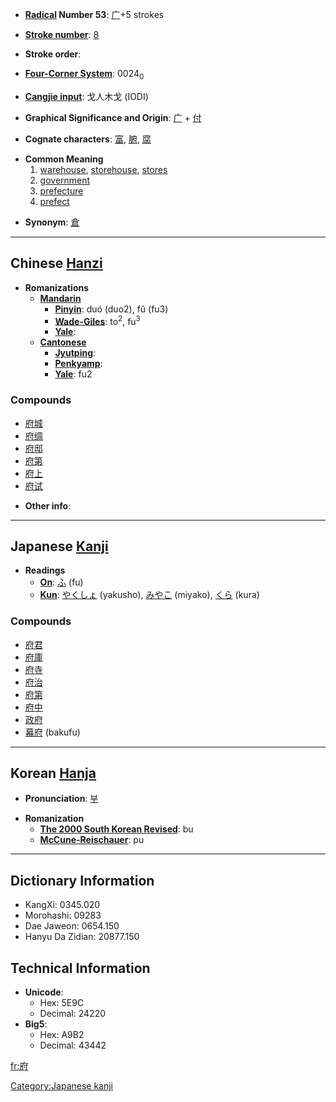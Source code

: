 * '''[[Wiktionary:Chinese radical index| Radical]] Number 53''': [[Wiktionary:Chinese radical index 广|广]]+5 strokes

* '''[[Wiktionary:Chinese total strokes index|Stroke number]]''': [[Wiktionary:Chinese total strokes index 8|8]]

* '''Stroke order''': 

* '''[[Wiktionary:Chinese four corner index|Four-Corner System]]''': 0024<sub>0</sub>

* '''[[Wiktionary:Chinese Cangjie index|Cangjie input]]''': 戈人木戈 (IODI)

* '''Graphical Significance and Origin''': [[广]] + [[付]]

* '''Cognate characters''': [[富]], [[腑]], [[腐]]

* '''Common Meaning'''
*# [[warehouse]], [[storehouse]], [[store]]s
*# [[government]]
*# [[prefecture]]
*# [[prefect]]

* '''Synonym''': [[倉]]

----

== Chinese [[Hanzi]] ==

* '''Romanizations'''
** '''[[Mandarin]]'''
*** '''[[Pinyin]]''': duó (duo2), fǔ (fu3)
*** '''[[Wade-Giles]]''': to<sup>2</sup>, fu<sup>3</sup>
*** '''[[Yale]]''': 
** '''[[Cantonese]]'''
*** '''[[Jyutping]]''':
*** '''[[Penkyamp]]''': 
*** '''[[Yale]]''': fu2

===Compounds===
*[[府城]]
*[[府绸]]
*[[府邸]]
*[[府第]]
*[[府上]]
*[[府试]]

* '''Other info''': 

----

== Japanese [[Kanji]] ==

* '''Readings'''
** '''[[On]]''': [[ふ]] (fu)
** '''[[Kun]]''': [[やくしょ]] (yakusho), [[みやこ]] (miyako), [[くら]] (kura)

===Compounds===
*[[府君]]
*[[府庫]]
*[[府寺]]
*[[府治]]
*[[府第]]
*[[府中]]
*[[政府]]
*[[幕府]] (bakufu)

[[Category:Japanese kanji]]
----

== Korean [[Hanja]] ==

* '''Pronunciation''': [[부]]

* '''Romanization'''
** '''[[The 2000 South Korean Revised Romanization|The 2000 South Korean Revised]]''': bu
** '''[[McCune-Reischauer]]''': pu

----

== Dictionary Information ==

* KangXi: 0345.020
* Morohashi: 09283
* Dae Jaweon: 0654.150
* Hanyu Da Zidian: 20877.150

== Technical Information ==

* '''Unicode''':
** Hex: 5E9C
** Decimal: 24220
* '''Big5''':
** Hex: A9B2
** Decimal: 43442

[[fr:府]]
